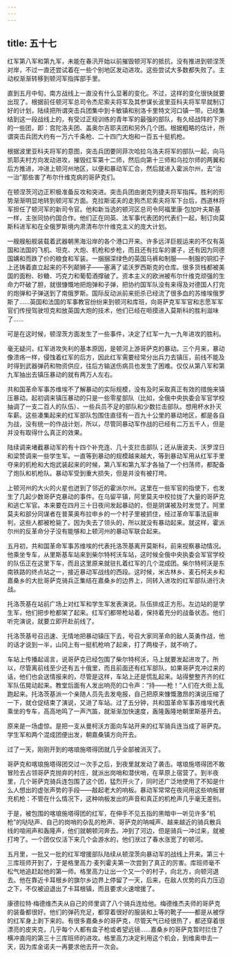 ```yaml
---
---
---
```

title: 五十七
---




红军第八军和第九军，未能在春汛开始以前摧毁顿河军的抵抗，没有推进到顿涅茨对岸，不过一直还尝试着在一些个别地区发动进攻。这些尝试大多数都失败了。主动权渐渐转移到顿河军指挥部手里。

直到五月中旬，南方战线上一直没有什么显著的变化。不过，这样的变化很快就要出现了。根据前任顿河军总司令杰尼索夫将军及其参谋长波里亚科夫将军早就制订好的计划，陆续把所谓突击兵团集中到卡敏镇和别洛卡里特文河口镇一带。已经集结到这一段战线上的，有受过正规训练的青年军的最强的部队，有久经战阵的下游的一些团，即：宫陀洛夫团、盖奥尔吉耶夫团和另外几个团。根据粗略的估计，所谓突击兵团大约有一万六千条枪、二十四门大炮和一百五十挺机枪。

根据波里亚科夫将军的意图，突击兵团要同菲次哈拉乌洛夫将军的部队一起，向马凯耶夫村方向发动进攻，摧毁红军第十二师，然后向第十三师和乌拉尔师的两翼和后方推进，冲进上顿河州地区，以便和暴动军汇合，然后就进入霍派尔州，去“治一治”那些害了布尔什维克病的哥萨克们。

在顿涅茨河边正积极准备反攻和突进。突击兵团由谢克列捷夫将军指挥。胜利的形势渐渐明显地转到顿河军方面。克拉斯诺夫的走狗杰尼索夫将军下台后，西道林将军担任了顿河军的新司令官。他和新当选的顿河区总司令阿福里康·包加叶夫斯基一样，主张同协约国合作。他们正在同英、法军事代表团的代表们一起，制订向莫斯科进军和在全俄罗斯境内肃清布尔什维克主义的庞大计划。

一艘艘船舰装载着武器朝黑海沿岸的各个港口开来。许多远洋巨舰运来的不仅有英国和法国的飞机、坦克、大炮、机枪和步枪，而且还有拉车的骡子，还有因为同德国媾和而跌了价的粮食和军装。一捆捆深绿色的英国马裤和制服——制服的铜扣子上还铸着直立起来的不列颠狮子——塞满了诺沃罗西斯克的仓库。很多货栈都被美国的面粉、砂糖、巧克力和葡萄酒撑破了。资本主义的欧洲被布尔什维克顽强的生命力吓破了胆，就很慷慨地把炮弹和子弹，把协约国军队没有来得及对德国人打完的炮弹和子弹送到了南俄罗斯。国际反动派前来扼杀已经流了很多血的苏维埃俄罗斯了……英国和法国的军事教官纷纷来到顿河和库班，向哥萨克军军官和志愿军军官们传授驾驶坦克和放英国大炮的技术，他们已经在咂摸进入莫斯科的胜利滋味了……

可是在这时候，顿涅茨方面发生了一些事件，决定了红军一九一九年进攻的胜利。

毫无疑问，红军进攻失利的基本原因，是顿河上游哥萨克的暴动。三个月来，暴动像溃疡一样，侵蚀着红军的后方，因此红军需要经常分出兵力去镇压，前线不能及时得到武器弹药和物资供应，往后方输送伤病员也发生了困难。仅仅从第八军和第九军抽出去镇压暴动的就有两万人左右。

共和国革命军事苏维埃不了解暴动的实际规模，没有及时采取真正有效的措施来镇压暴动。起初调来镇压暴动的只是一些零星部队（比如，全俄中央执委会军官学校抽调了一支二百人的队伍）、一些兵员不足的部队和少数拦击部队。想用杯水扑灭车薪。这些凑集起来的红军部队包围住直径有一百九十公里的暴动地区，都是各自为战，没有统一的作战计划，所以，尽管同暴动军作战的已经有二万五千人，但是并没有取得什么真正的效果。

陆续调来堵截暴动军的有十四个补充连、几十支拦击部队；还从唐波夫、沃罗涅日和梁赞调来一些学生军。一直等到暴动的规模越来越大，等到暴动军用从红军手里夺来的机枪和大炮武装起来的时候，第八军和第九军才各抽了一个扫荡师，都配备了炮队和机枪队。暴动军受到重大损失，但是并没有被打垮。

上顿河州的大火的火星也迸到了邻近的霍派尔州。这里在一些军官的指使下，也发生了几起少数哥萨克暴动的事件。在乌留平镇，阿里莫夫中校拉拢了大量的哥萨克和逃亡军官。本来要在四月三十日夜间发起暴动的，但是阴谋被及时发觉了。阿里莫夫和部分同谋者在普莱奥布拉申乡的一个村子里被抓住，经过革命军事法庭审判，这些人都被枪毙了。因为失去了领头的，所以就没有暴动起来。就这样，霍派尔州的反革命分子没有能够和上顿河州的暴动军联合起来。

五月初，共和国革命军事苏维埃的代表托洛茨基离开莫斯科，前来视察暴动情况。他乘坐专车，从里斯基车站来到柴尔特柯沃车站，这时候全俄中央执委会军官学校的队伍正在这里下车，而且这里原来就驻扎着红军的几个混成团。柴尔特柯沃是东南铁路的终点站之一，接近暴动军战线的西段。这时候，米古林乡、麦石柯夫乡和嘉桑乡的大批哥萨克骑兵正集结在嘉桑乡的边界上，同转入进攻的红军部队进行决战。

托洛茨基在站前广场上对红军和学生军发表演说。队伍排成正方形。左边站的是学生军，他们把步枪都架了起来。红军们都带枪站着，保持着充分的战备状态。他们听完演说，就要立即开赴前线了。

托洛茨基号召迅速、无情地把暴动镇压下去，号召大家同革命的敌人英勇作战，他的话才说到一半，山冈上有一挺机枪响了起来，打了两梭子，就不响了。

车站上传播起谣言，说哥萨克已经包围了柴尔特柯沃，马上就要发起进攻了。所以，尽管离前线至少还有五十俄里，而且前面还有红军部队，如果哥萨克冲过来的话，他们也会送情报来的，尽管是这样，车站上还是慌乱起来。站得整整齐齐的红军队伍晃动起来。教堂后面有人发出响亮的口令声：“持——枪！”人们在大街上乱跑起来。托洛茨基派一个亲随人员先去发电报，自己把原来慷慨激昂的演说压缩了一下，就仓促结束了演说，又进了车站。过了五分钟，共和国革命军事苏维埃代表乘坐的专车，高高地鸣了一声汽笛，就渐渐加快速度，轰隆轰隆地朝里斯基开去。

原来是一场虚惊。是把一支从曼柯沃方面向车站开来的红军骑兵连当成了哥萨克。学生军和两个混成团便出发，朝嘉桑镇方向开去。

过了一天，刚刚开到的喀琅施塔得团就几乎全部被消灭了。

哥萨克和喀琅施塔得团交过一次手之后，到夜里就发动了袭击。喀琅施塔得团不敢冒险去占领哥萨克抛弃的村庄，就派出岗哨和潜伏哨，在草原上宿营了。到半夜里，几个哥萨克骑兵连包围了这个团，猛烈开火了，同时还广泛地使用了不知是什么人想出的虚张声势的手段——敲起老大的响板。暴动军常常在夜间用这些响板冒充机枪：不管在什么情况下，这种响板发出的声音和真正的机枪声几乎毫无差别。

于是，被包围的喀琅施塔得团的红军，在伸手不见五指的黑暗中一听见许多“机枪”的哒哒声、自己的岗哨的杂乱的枪声、哥萨克的呐喊声、越来越近的骑兵散兵线的喧闹声和轰隆声，他们就朝顿河奔去。冲到了河边，但是骑兵一冲过来，就被打垮了。一个团仅仅活下来几个会游水的，他们洑过了春水涨宽了的顿河。

五月里，一批又一批的红军增援部队陆续从顿涅茨向暴动军的战线上开来。第三十三库班师开到了，于是格里高力·麦列霍夫第一次尝到了真正的厉害。库班师毫不松气地追赶起他的第一师。格里高力让出一个又一个的村子，向北方，向顿河退去。他在靠近卡耳根乡的旗尔乡边界上停留了一天，后来，在敌人优势的兵力压迫之下，不仅被迫退出了卡耳根镇，而且要求火速增援了。

康德拉特·梅德维杰夫从自己的师里调了八个骑兵连给他。梅德维杰夫师的哥萨克的装备都很好。他们的弹药充足，都穿着很好的服装和上等的靴子——都是从被俘的红军身上剥下来的。有很多嘉桑乡的哥萨克，尽管天气已经很热了，都还穿着很漂亮的皮夹克，几乎每个人都有盒子枪或者望远镜……嘉桑乡的哥萨克暂时拦住了横冲直闯的第三十三库班师的进攻。格里高力决定利用这个机会，到维奥申去一天，因为库金诺夫一再要求他去开一次会。